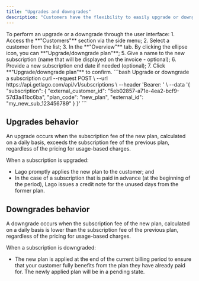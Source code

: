 ```yaml
---
title: "Upgrades and downgrades"
description: "Customers have the flexibility to easily upgrade or downgrade their plan at any given moment."
---
```


<Tabs>
  <Tab title="Dashboard">
    To perform an upgrade or a downgrade through the user interface:
    1. Access the **"Customers"** section via the side menu;
    2. Select a customer from the list;
    3. In the **"Overview"** tab. By clicking the ellipse icon, you can **"Upgrade/downgrade plan"**;
    5. Give a name to the new subscription (name that will be displayed on the invoice - optional);
    6. Provide a new subscription end date if needed (optional);
    7. Click **"Upgrade/downgrade plan"** to confirm.
  </Tab>
  <Tab title="API">
    <CodeGroup>
    ```bash Upgrade or downgrade a subscription
    curl --request POST \
    --url https://api.getlago.com/api/v1/subscriptions \
    --header 'Bearer: <bearer>' \
    --data '{
      "subscription": {
          "external_customer_id": "5eb02857-a71e-4ea2-bcf9-57d3a41bc6ba",
          "plan_code": "new_plan",
          "external_id": "my_new_sub_123456789"
        }
      }'
    ```
    </CodeGroup>
  </Tab>
</Tabs>

## Upgrades behavior
An upgrade occurs when the subscription fee of the new plan, calculated on a daily basis, exceeds the subscription fee of the previous plan, 
regardless of the pricing for usage-based charges.


When a subscription is upgraded:
- Lago promptly applies the new plan to the customer; and
- In the case of a subscription that is paid in advance (at the beginning of the period), Lago issues a credit note for the unused days from the former plan.

## Downgrades behavior
A downgrade occurs when the subscription fee of the new plan, calculated on a daily basis is lower than the subscription fee of the previous plan, 
regardless of the pricing for usage-based charges.

When a subscription is downgraded:
- The new plan is applied at the end of the current billing period to ensure that your customer fully benefits from the plan they have already paid for. The newly applied plan will be in a pending state.